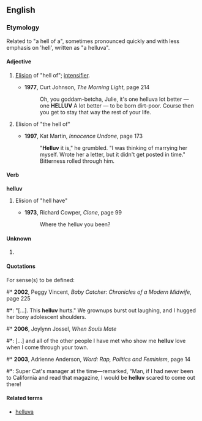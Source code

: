 ==English==
{{rfv}}
===Etymology===
Related to "a hell of a", sometimes pronounced quickly and with less emphasis on 'hell', written as "a helluva".
====Adjective====
{{en-adj|-}}
# {{slang}} [[elision|Elision]] of "hell of"; [[intensifier]].
#* '''1977''', Curt Johnson, ''The Morning Light'', page 214
#*: Oh, you goddam-betcha, Julie, it's one helluva lot better — one '''HELLUV''' A lot better — to be born dirt-poor. Course then you get to stay that way the rest of your life.
# {{slang}} Elision of "the hell of"
#* '''1997''', Kat Martin, ''Innocence Undone'', page 173
#*: "'''Helluv''' it is," he grumbled. "I was thinking of marrying her myself. Wrote her a letter, but it didn't get posted in time." Bitterness rolled through him.
====Verb====
'''helluv'''
# {{slang}} Elision of "hell have"
#* '''1973''', Richard Cowper, ''Clone'', page 99
#*: Where the helluv you been?

====Unknown====
# {{rfdef}}

====Quotations====
For sense(s) to be defined:
#* '''2002''', Peggy Vincent, ''Baby Catcher: Chronicles of a Modern Midwife'', page 225
#*: "[…]. This '''helluv''' hurts." We grownups burst out laughing, and I hugged her bony adolescent shoulders.
#* '''2006''', Joylynn Jossel, ''When Souls Mate''
#*: […] and all of the other people I have met who show me '''helluv''' love when I come through your town.
#* '''2003''', Adrienne Anderson, ''Word: Rap, Politics and Feminism'', page 14
#*: Super Cat's manager at the time—remarked, “Man, if I had never been to California and read that magazine, I would be '''helluv''' scared to come out there!

====Related terms====
* [[helluva]]